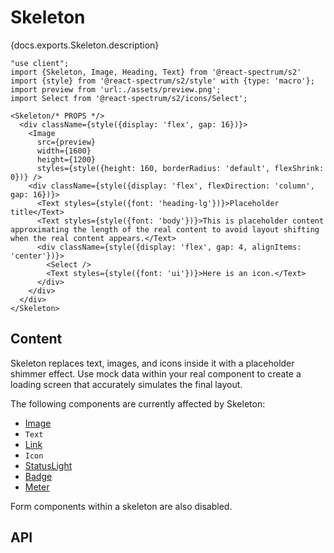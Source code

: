 

# Skeleton

<PageDescription>{docs.exports.Skeleton.description}</PageDescription>

```tsx render docs={docs.exports.Skeleton} links={docs.links} props={['isLoading']} initialProps={{isLoading: true}}
"use client";
import {Skeleton, Image, Heading, Text} from '@react-spectrum/s2'
import {style} from '@react-spectrum/s2/style' with {type: 'macro'};
import preview from 'url:./assets/preview.png';
import Select from '@react-spectrum/s2/icons/Select';

<Skeleton/* PROPS */>
  <div className={style({display: 'flex', gap: 16})}>
    <Image
      src={preview}
      width={1600}
      height={1200}
      styles={style({height: 160, borderRadius: 'default', flexShrink: 0})} />
    <div className={style({display: 'flex', flexDirection: 'column', gap: 16})}>
      <Text styles={style({font: 'heading-lg'})}>Placeholder title</Text>
      <Text styles={style({font: 'body'})}>This is placeholder content approximating the length of the real content to avoid layout shifting when the real content appears.</Text>
      <div className={style({display: 'flex', gap: 4, alignItems: 'center'})}>
        <Select />
        <Text styles={style({font: 'ui'})}>Here is an icon.</Text>
      </div>
    </div>
  </div>
</Skeleton>
```

## Content

Skeleton replaces text, images, and icons inside it with a placeholder shimmer effect. Use mock data within your real component to create a loading screen that accurately simulates the final layout.

The following components are currently affected by Skeleton:

* [Image](Image.html)
* `Text`
* [Link](Link.html)
* `Icon`
* [StatusLight](StatusLight.html)
* [Badge](Badge.html)
* [Meter](Meter.html)

Form components within a skeleton are also disabled.

## API

<PropTable component={docs.exports.Skeleton} links={docs.links} />
